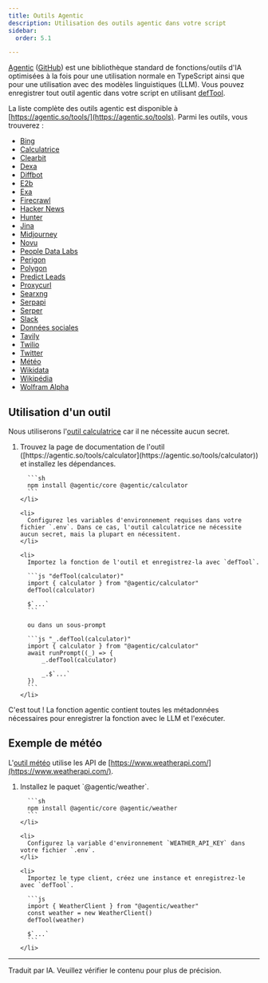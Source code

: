 ```yaml
---
title: Outils Agentic
description: Utilisation des outils agentic dans votre script
sidebar:
  order: 5.1

---
```



[Agentic](https://agentic.so) ([GitHub](https://github.com/transitive-bullshit/agentic)) est une bibliothèque standard de fonctions/outils d'IA optimisées à la fois pour une utilisation normale en TypeScript ainsi que pour une utilisation avec des modèles linguistiques (LLM). Vous pouvez enregistrer tout outil agentic dans votre script en utilisant [defTool](/genaiscript/reference/scripts/tools).

La liste complète des outils agentic est disponible à [https://agentic.so/tools/](https://agentic.so/tools). Parmi les outils, vous trouverez :

* [Bing](https://agentic.so/tools/bing)
* [Calculatrice](https://agentic.so/tools/calculator)
* [Clearbit](https://agentic.so/tools/clearbit)
* [Dexa](https://agentic.so/tools/dexa)
* [Diffbot](https://agentic.so/tools/diffbot)
* [E2b](https://agentic.so/tools/e2b)
* [Exa](https://agentic.so/tools/exa)
* [Firecrawl](https://agentic.so/tools/firecrawl)
* [Hacker News](https://agentic.so/tools/hacker-news)
* [Hunter](https://agentic.so/tools/hunter)
* [Jina](https://agentic.so/tools/jina)
* [Midjourney](https://agentic.so/tools/midjourney)
* [Novu](https://agentic.so/tools/novu)
* [People Data Labs](https://agentic.so/tools/people-data-labs)
* [Perigon](https://agentic.so/tools/perigon)
* [Polygon](https://agentic.so/tools/polygon)
* [Predict Leads](https://agentic.so/tools/predict-leads)
* [Proxycurl](https://agentic.so/tools/proxycurl)
* [Searxng](https://agentic.so/tools/searxng)
* [Serpapi](https://agentic.so/tools/serpapi)
* [Serper](https://agentic.so/tools/serper)
* [Slack](https://agentic.so/tools/slack)
* [Données sociales](https://agentic.so/tools/social-data)
* [Tavily](https://agentic.so/tools/tavily)
* [Twilio](https://agentic.so/tools/twilio)
* [Twitter](https://agentic.so/tools/twitter)
* [Météo](https://agentic.so/tool/weather)
* [Wikidata](https://agentic.so/tools/wikidata)
* [Wikipédia](https://agentic.so/tools/wikipedia)
* [Wolfram Alpha](https://agentic.so/tools/wolfram-alpha)

## Utilisation d'un outil

Nous utiliserons l'[outil calculatrice](https://agentic.so/tools/calculator) car il ne nécessite aucun secret.

<Steps>
  <ol>
    <li>
      Trouvez la page de documentation de l'outil ([https://agentic.so/tools/calculator](https://agentic.so/tools/calculator)) et installez les dépendances.

      ```sh
      npm install @agentic/core @agentic/calculator
      ```
    </li>

    <li>
      Configurez les variables d'environnement requises dans votre fichier `.env`. Dans ce cas, l'outil calculatrice ne nécessite aucun secret, mais la plupart en nécessitent.
    </li>

    <li>
      Importez la fonction de l'outil et enregistrez-la avec `defTool`.

      ```js "defTool(calculator)"
      import { calculator } from "@agentic/calculator"
      defTool(calculator)

      $`...`
      ```

      ou dans un sous-prompt

      ```js "_.defTool(calculator)"
      import { calculator } from "@agentic/calculator"
      await runPrompt((_) => {
          _.defTool(calculator)

          _.$`...`
      })
      ```
    </li>
  </ol>
</Steps>

C'est tout ! La fonction agentic contient toutes les métadonnées nécessaires pour enregistrer la fonction avec le LLM et l'exécuter.

## Exemple de météo

L'[outil météo](https://agentic.so/tools/weather) utilise les API de [https://www.weatherapi.com/](https://www.weatherapi.com/).

<Steps>
  <ol>
    <li>
      Installez le paquet `@agentic/weather`.

      ```sh
      npm install @agentic/core @agentic/weather
      ```
    </li>

    <li>
      Configurez la variable d'environnement `WEATHER_API_KEY` dans votre fichier `.env`.
    </li>

    <li>
      Importez le type client, créez une instance et enregistrez-le avec `defTool`.

      ```js
      import { WeatherClient } from "@agentic/weather"
      const weather = new WeatherClient()
      defTool(weather)

      $`...`
      ```
    </li>
  </ol>
</Steps>

<hr />

Traduit par IA. Veuillez vérifier le contenu pour plus de précision.

